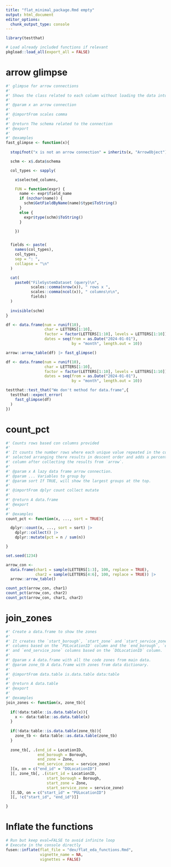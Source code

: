 ```yaml
---
title: "flat_minimal_package.Rmd empty"
output: html_document
editor_options: 
  chunk_output_type: console
---
```


```r
library(testthat)
```

<!--
 You need to run the 'description' chunk in the '0-dev_history.Rmd' file before continuing your code there.
-->

```r
# Load already included functions if relevant
pkgload::load_all(export_all = FALSE)
```

# arrow glimpse

```r

#' glimpse for arrow connections
#' 
#' Shows the class related to each column without loading the data into memory. 
#'
#' @param x an arrow connection
#' 
#' @importFrom scales comma
#'
#' @return The schema related to the connection
#' @export
#'
#' @examples
fast_glimpse <- function(x){
  
  stopifnot("x is not an arrow connection" = inherits(x, "ArrowObject"))

  schm <- x$.data$schema

  col_types <- sapply(

    x$selected_columns,

    FUN = function(expr) {
      name <- expr$field_name
      if (nzchar(name)) {
        schm$GetFieldByName(name)$type$ToString()
      }
      else {
        expr$type(schm)$ToString()
      }

    })


  fields <- paste(
    names(col_types),
    col_types,
    sep = ": ",
    collapse = "\n"
  )

  cat(
    paste0("FileSystemDataset (query)\n",
           scales::comma(nrow(x)), " rows x ",
           scales::comma(ncol(x)), " columns\n\n",
           fields)
  )
  
  invisible(schm)
}

```


```r

df <- data.frame(num = runif(10),
                 char = LETTERS[1:10],
                 factor = factor(LETTERS[1:10], levels = LETTERS[1:10]),
                 dates = seq(from = as.Date("2024-01-01"), 
                             by = "month", length.out = 10))

arrow::arrow_table(df) |> fast_glimpse()
```


```r

df <- data.frame(num = runif(10),
                 char = LETTERS[1:10],
                 factor = factor(LETTERS[1:10], levels = LETTERS[1:10]),
                 dates = seq(from = as.Date("2024-01-01"), 
                             by = "month", length.out = 10)) 

testthat::test_that("We don't method for data.frame",{
  testthat::expect_error(
    fast_glimpse(df)
  )
})

```


# count_pct

```r
#' Counts rows based con columns provided
#' 
#' It counts the number rows where each unique value repeated in the columns 
#' selected arranging there results in descent order and adds a percentage 
#' column after collecting the results from `arrow`.
#'
#' @param x A lazy data frame arrow connection.
#' @param ... Variables to group by
#' @param sort If TRUE, will show the largest groups at the top.
#' 
#' @importFrom dplyr count collect mutate
#'
#' @return A data.frame
#' @export
#'
#' @examples
count_pct <- function(x, ..., sort = TRUE){

  dplyr::count(x, ..., sort = sort) |>
    dplyr::collect() |>
    dplyr::mutate(pct = n / sum(n))

}
```

```r
set.seed(1234)

arrow_con <- 
  data.frame(char1 = sample(LETTERS[1:3], 100, replace = TRUE),
             char2 = sample(LETTERS[4:6], 100, replace = TRUE)) |>
  arrow::arrow_table()

count_pct(arrow_con, char1)
count_pct(arrow_con, char2)
count_pct(arrow_con, char1, char2)
```


# join_zones

```r
#' Create a data.frame to show the zones
#' 
#' It creates the `start_borough`, `start_zone` and `start_service_zone` 
#' columns based on the `PULocationID` column and the `end_borough`, `end_zone` 
#' and `end_service_zone` columns based on the `DOLocationID` column.
#'
#' @param x A data.frame with all the code zones from main data.
#' @param zone_tb A data.frame with zones from data dictionary.
#' 
#' @importFrom data.table is.data.table data:table
#'
#' @return A data.table
#' @export
#'
#' @examples
join_zones <- function(x, zone_tb){
  
  if(!data:table::is.data.table(x)){
    x <- data:table::as.data.table(x)
  }
  
  if(!data:table::is.data.table(zone_tb)){
    zone_tb <- data:table::as.data.table(zone_tb)
  }
  
  zone_tb[, .(end_id = LocationID,
              end_borough = Borough,
              end_zone = Zone,
              end_service_zone = service_zone)
  ][x, on = c("end_id" = "DOLocationID")
  ][, zone_tb[, .(start_id = LocationID,
                  start_borough = Borough,
                  start_zone = Zone,
                  start_service_zone = service_zone)
  ][.SD, on = c("start_id" = "PULocationID")
  ][, !c("start_id", "end_id")]]

}
```

# Inflate the functions

```r
# Run but keep eval=FALSE to avoid infinite loop
# Execute in the console directly
fusen::inflate(flat_file = "dev/flat_eda_functions.Rmd", 
               vignette_name = NA,
               vignettes = FALSE)
```
